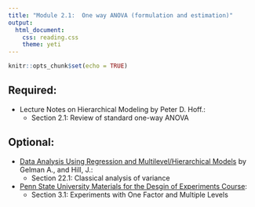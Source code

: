 ```yaml
---
title: "Module 2.1:  One way ANOVA (formulation and estimation)"
output: 
  html_document:
    css: reading.css
    theme: yeti
---
```


```r
knitr::opts_chunk$set(echo = TRUE)
```


## Required:

- Lecture Notes on Hierarchical Modeling by Peter D. Hoff.:
    + Section 2.1: Review of standard one-way ANOVA

## Optional:

- [Data Analysis Using Regression and Multilevel/Hierarchical Models](https://www.amazon.com/gp/product/052168689X/ref=as_li_qf_sp_asin_il_tl?ie=UTF8&camp=1789&creative=9325&creativeASIN=052168689X&linkCode=as2&tag=andrsblog0f-20&linkId=PX5B5V6ZPCT2UIYV) by Gelman A., and Hill, J.:
    + Section 22.1: Classical analysis of variance

- [Penn State University Materials for the Desgin of Experiments Course](https://online.stat.psu.edu/stat503/home):
    + Section 3.1: Experiments with One Factor and Multiple Levels



